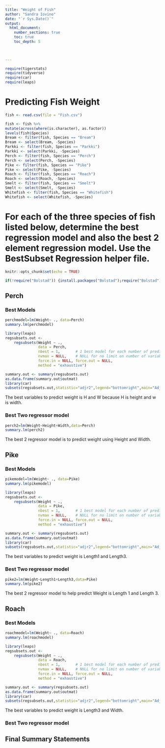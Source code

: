 ```yaml
---
title: "Weight of Fish"
author: "Sandra Iovino"
date: "`r Sys.Date()`"  
output: 
  html_document:
    number_sections: true
    toc: true
    toc_depth: 5

 
    
---
```



```r
require(tigerstats)
require(tidyverse)
require(car)
require(leaps)
```

# Predicting Fish Weight
```r
fish <- read.csv(file = "Fish.csv")
```

```r
 
fish <- fish %>%
mutate(across(where(is.character), as.factor))
levels(fish$Species)
Bream <- filter(fish, Species == "Bream")
Bream <- select(Bream, -Species) 
Parkki <- filter(fish, Species == "Parkki")
Parkki <- select(Parkki, -Species) 
Perch <- filter(fish, Species == "Perch")
Perch <- select(Perch, -Species) 
Pike <- filter(fish, Species == "Pike")
Pike <- select(Pike, -Species) 
Roach <- filter(fish, Species == "Roach")
Roach <- select(Roach, -Species) 
Smelt <- filter(fish, Species == "Smelt")
Smelt <- select(Smelt, -Species) 
Whitefish <- filter(fish, Species == "Whitefish")
Whitefish <- select(Whitefish, -Species) 
```

# For each of the three species of fish listed below, determine the best regression model and also the best 2 element regression model. Use the BestSubset Regression helper file.


```r
knitr::opts_chunk$set(echo = TRUE)
```
```r

if(!require("Bolstad")) {install.packages("Bolstad");require("Bolstad")}
```
## Perch

### Best Models

```r
perchmodel=lm(Weight~ ., data=Perch)
summary.lm(perchmodel)

```

```r
library(leaps)
regsubsets.out <-
    regsubsets(Weight ~ .,
               data = Perch,
               nbest = 1,       # 1 best model for each number of predictors
               nvmax = NULL,    # NULL for no limit on number of variables
               force.in = NULL, force.out = NULL,
               method = "exhaustive")

summary.out <- summary(regsubsets.out)
as.data.frame(summary.out$outmat)
library(car)
subsets(regsubsets.out,statistic="adjr2",legend="bottomright",main="Adjusted R^2")
```
 
  The best variables to predict weight is H and W because H is height and w is width.     
 
### Best Two regressor model
```r
perch2=lm(Weight~Height+Width,data=Perch)
summary.lm(perch2)
```
The best 2 regressor model is to predict weight using Height and Width.    

## Pike

### Best Models
```r
pikemodel=lm(Weight~ ., data=Pike)
summary.lm(pikemodel)

```

```r
library(leaps)
regsubsets.out <-
    regsubsets(Weight ~ .,
               data = Pike,
               nbest = 1,       # 1 best model for each number of predictors
               nvmax = NULL,    # NULL for no limit on number of variables
               force.in = NULL, force.out = NULL,
               method = "exhaustive")

summary.out <- summary(regsubsets.out)
as.data.frame(summary.out$outmat)
library(car)
subsets(regsubsets.out,statistic="adjr2",legend="bottomright",main="Adjusted R^2")
```
  
  The best variables to predict weight is Length1 and Length3.    

### Best Two regressor model
```r
pike2=lm(Weight~Length1+Length3,data=Pike)
summary.lm(pike2)
```

The best 2 regressor model to help predict Weight is Length 1 and Length 3.  

## Roach

### Best Models
```r
roachmodel=lm(Weight~ ., data=Roach)
summary.lm(roachmodel)

```

```r
library(leaps)
regsubsets.out <-
    regsubsets(Weight ~ .,
               data = Roach,
               nbest = 1,       # 1 best model for each number of predictors
               nvmax = NULL,    # NULL for no limit on number of variables
               force.in = NULL, force.out = NULL,
               method = "exhaustive")

summary.out <- summary(regsubsets.out)
as.data.frame(summary.out$outmat)
library(car)
subsets(regsubsets.out,statistic="adjr2",legend="bottomright",main="Adjusted R^2")
```
 
 The best variables to predict weight is Length3 and Width.      


### Best Two regressor model

## Final Summary Statements